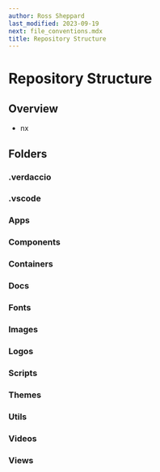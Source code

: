 ```yaml
---
author: Ross Sheppard
last_modified: 2023-09-19
next: file_conventions.mdx
title: Repository Structure
---
```

# Repository Structure

## Overview

- nx

## Folders

### .verdaccio

### .vscode

### Apps

### Components

### Containers

### Docs

### Fonts

### Images

### Logos

### Scripts

### Themes

### Utils

### Videos

### Views
